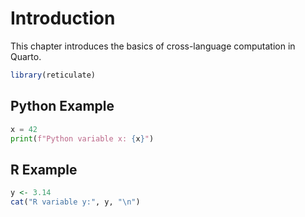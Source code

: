 # Introduction

This chapter introduces the basics of cross-language computation in Quarto.

```{r}
library(reticulate)
```

## Python Example

```{python}
x = 42
print(f"Python variable x: {x}")
```

## R Example

```{r}
y <- 3.14
cat("R variable y:", y, "\n")
```